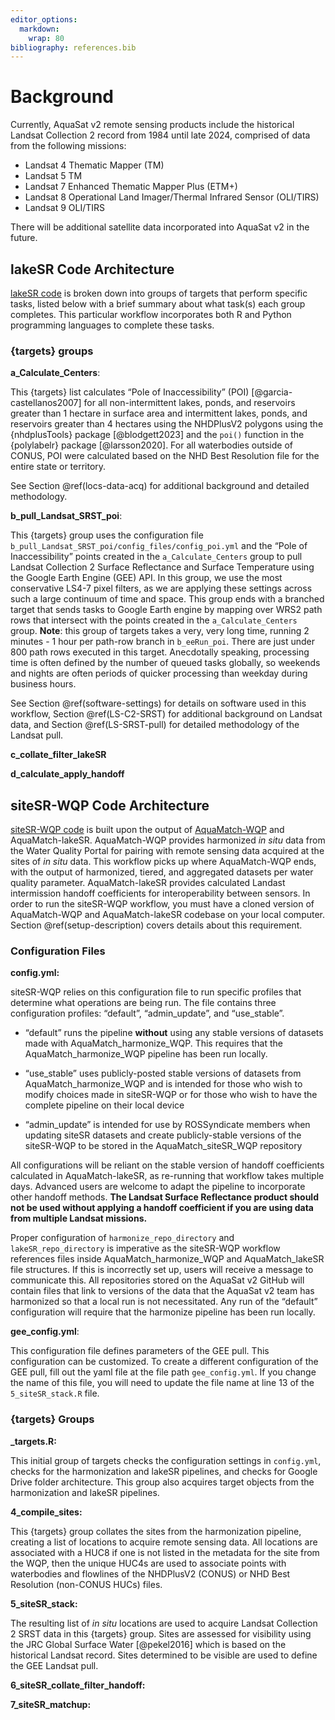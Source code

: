 ```yaml
---
editor_options: 
  markdown: 
    wrap: 80
bibliography: references.bib
---
```


# Background

Currently, AquaSat v2 remote sensing products include the historical Landsat
Collection 2 record from 1984 until late 2024, comprised of data from the
following missions:

-   Landsat 4 Thematic Mapper (TM)
-   Landsat 5 TM
-   Landsat 7 Enhanced Thematic Mapper Plus (ETM+)
-   Landsat 8 Operational Land Imager/Thermal Infrared Sensor (OLI/TIRS)
-   Landsat 9 OLI/TIRS

There will be additional satellite data incorporated into AquaSat v2 in the
future.

## lakeSR Code Architecture

[lakeSR code](https://github.com/AquaSat/AquaMatch_lakeSR) is broken down into
groups of targets that perform specific tasks, listed below with a brief summary
about what task(s) each group completes. This particular workflow incorporates
both R and Python programming languages to complete these tasks.

### {targets} groups

**a_Calculate_Centers**:

This {targets} list calculates "Pole of Inaccessibility" (POI)
[@garcia-castellanos2007] for all non-intermittent lakes, ponds, and reservoirs
greater than 1 hectare in surface area and intermittent lakes, ponds, and
reservoirs greater than 4 hectares using the NHDPlusV2 polygons using the
{nhdplusTools} package [@blodgett2023] and the `poi()` function in the
{polylabelr} package [@larsson2020]. For all waterbodies outside of CONUS, POI
were calculated based on the NHD Best Resolution file for the entire state or
territory.

See Section \@ref(locs-data-acq) for additional background and detailed
methodology.

**b_pull_Landsat_SRST_poi**:

This {targets} group uses the configuration file
`b_pull_Landsat_SRST_poi/config_files/config_poi.yml` and the "Pole of
Inaccessibility" points created in the `a_Calculate_Centers` group to pull
Landsat Collection 2 Surface Reflectance and Surface Temperature using the
Google Earth Engine (GEE) API. In this group, we use the most conservative LS4-7
pixel filters, as we are applying these settings across such a large continuum
of time and space. This group ends with a branched target that sends tasks to
Google Earth engine by mapping over WRS2 path rows that intersect with the
points created in the `a_Calculate_Centers` group. **Note**: this group of
targets takes a very, very long time, running 2 minutes - 1 hour per path-row
branch in `b_eeRun_poi`. There are just under 800 path rows executed in this
target. Anecdotally speaking, processing time is often defined by the number of
queued tasks globally, so weekends and nights are often periods of quicker
processing than weekday during business hours.

See Section \@ref(software-settings) for details on software used in this
workflow, Section \@ref(LS-C2-SRST) for additional background on Landsat data,
and Section \@ref(LS-SRST-pull) for detailed methodology of the Landsat pull.

**c_collate_filter_lakeSR**

**d_calculate_apply_handoff**

## siteSR-WQP Code Architecture

[siteSR-WQP code](https://github.com/AquaSat/AquaMatch_siteSR_WQP) is built upon
the output of
[AquaMatch-WQP](https://github.com/AquaSat/AquaMatch_harmonize_WQP) and
AquaMatch-lakeSR. AquaMatch-WQP provides harmonized *in situ* data from the
Water Quality Portal for pairing with remote sensing data acquired at the sites
of *in situ* data. This workflow picks up where AquaMatch-WQP ends, with the
output of harmonized, tiered, and aggregated datasets per water quality
parameter. AquaMatch-lakeSR provides calculated Landast intermission handoff
coefficients for interoperability between sensors. In order to run the
siteSR-WQP workflow, you must have a cloned version of AquaMatch-WQP and
AquaMatch-lakeSR codebase on your local computer. Section
\@ref(setup-description) covers details about this requirement.

### Configuration Files {#setup-description}

**config.yml:**

siteSR-WQP relies on this configuration file to run specific profiles that
determine what operations are being run. The file contains three configuration
profiles: "default", "admin_update", and "use_stable".

-   "default" runs the pipeline **without** using any stable versions of
    datasets made with AquaMatch_harmonize_WQP. This requires that the
    AquaMatch_harmonize_WQP pipeline has been run locally.

-   "use_stable" uses publicly-posted stable versions of datasets from
    AquaMatch_harmonize_WQP and is intended for those who wish to modify choices
    made in siteSR-WQP or for those who wish to have the complete pipeline on
    their local device

-   "admin_update" is intended for use by ROSSyndicate members when updating
    siteSR datasets and create publicly-stable versions of the siteSR-WQP to be
    stored in the AquaMatch_siteSR_WQP repository

All configurations will be reliant on the stable version of handoff coefficients
calculated in AquaMatch-lakeSR, as re-running that workflow takes multiple days.
Advanced users are welcome to adapt the pipeline to incorporate other handoff
methods. **The Landsat Surface Reflectance product should not be used without
applying a handoff coefficient if you are using data from multiple Landsat
missions.**

Proper configuration of `harmonize_repo_directory` and `lakeSR_repo_directory`
is imperative as the siteSR-WQP workflow references files inside
AquaMatch_harmonize_WQP and AquaMatch_lakeSR file structures. If this is
incorrectly set up, users will receive a message to communicate this. All
repositories stored on the AquaSat v2 GitHub will contain files that link to
versions of the data that the AquaSat v2 team has harmonized so that a local run
is not necessitated. Any run of the "default" configuration will require that
the harmonize pipeline has been run locally.

**gee_config.yml**:

This configuration file defines parameters of the GEE pull. This configuration
can be customized. To create a different configuration of the GEE pull, fill out
the yaml file at the file path `gee_config.yml`. If you change the name of this
file, you will need to update the file name at line 13 of the `5_siteSR_stack.R`
file.

### {targets} Groups

**\_targets.R:**

This initial group of targets checks the configuration settings in `config.yml`,
checks for the harmonization and lakeSR pipelines, and checks for Google Drive
folder architecture. This group also acquires target objects from the
harmonization and lakeSR pipelines.

**4_compile_sites:**

This {targets} group collates the sites from the harmonization pipeline,
creating a list of locations to acquire remote sensing data. All locations are
associated with a HUC8 if one is not listed in the metadata for the site from
the WQP, then the unique HUC4s are used to associate points with waterbodies and
flowlines of the NHDPlusV2 (CONUS) or NHD Best Resolution (non-CONUS HUCs)
files.

**5_siteSR_stack:**

The resulting list of *in situ* locations are used to acquire Landsat Collection
2 SRST data in this {targets} group. Sites are assessed for visibility using the
JRC Global Surface Water [@pekel2016] which is based on the historical Landsat
record. Sites determined to be visible are used to define the GEE Landsat pull.

**6_siteSR_collate_filter_handoff:**

**7_siteSR_matchup:**

